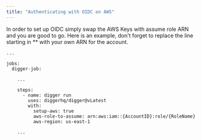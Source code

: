 ```yaml
---
title: "Authenticating with OIDC on AWS"
---
```


In order to set up OIDC simply swap the AWS Keys with assume role ARN and you are good to go. Here is an example, don't forget to replace the line starting in \*\* with your own ARN for the account.

```
...

jobs:
  digger-job:

    ...

    steps:
      - name: digger run
        uses: diggerhq/digger@vLatest
        with:
          setup-aws: true
          aws-role-to-assume: arn:aws:iam::{AccountID}:role/{RoleName}
          aws-region: us-east-1

    ...

```

